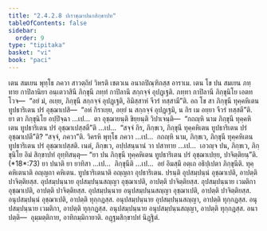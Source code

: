 ```yaml
---
title: "2.4.2.8 ปเราชฺฌาปนกสิกฺขาปท"
tableOfContents: false
sidebar:
  order: 9
type: "tipitaka"
basket: "vi"
book: "paci"
---
```



<DynamicBreadcrumb />

<Division number="869" book="paci">

<Paragraph number="2759" book="paci">
เตน สมเยน พุทฺโธ ภควา สาวตฺถิยํ วิหรติ เชตวเน อนาถปิณฺฑิกสฺส อาราเม. เตน โข ปน สมเยน ภทฺทาย กาปิลานิยา อนฺเตวาสินี ภิกฺขุนี ภทฺทํ กาปิลานึ สกฺกจฺจํ อุปฏฺเฐติ. ภทฺทา กาปิลานี ภิกฺขุนิโย เอตทโวจ—  “อยํ มํ, อเยฺย, ภิกฺขุนี สกฺกจฺจํ อุปฏฺเฐติ, อิมิสฺสาหํ จีวรํ ทสฺสามี”ติ. อถ โข สา ภิกฺขุนี ทุคฺคหิเตน ทูปธาริเตน ปรํ อุชฺฌาเปสิ—  “อหํ กิราเยฺย, อยฺยํ น สกฺกจฺจํ อุปฏฺเฐมิ, น กิร เม อยฺยา จีวรํ ทสฺสตี”ติ.
</Paragraph>

<Paragraph number="2760" book="paci">
ยา ตา ภิกฺขุนิโย อปฺปิจฺฉา …เป…  ตา อุชฺฌายนฺติ ขิยฺยนฺติ วิปาเจนฺติ—  “กถญฺหิ นาม ภิกฺขุนี ทุคฺคหิเตน ทูปธาริเตน ปรํ อุชฺฌาเปสฺสตี”ติ …เป…  “สจฺจํ กิร, ภิกฺขเว, ภิกฺขุนี ทุคฺคหิเตน ทูปธาริเตน ปรํ อุชฺฌาเปตี”ติ? “สจฺจํ, ภควา”ติ. วิครหิ พุทฺโธ ภควา …เป…  กถญฺหิ นาม, ภิกฺขเว, ภิกฺขุนี ทุคฺคหิเตน ทูปธาริเตน ปรํ อุชฺฌาเปสฺสติ. เนตํ, ภิกฺขเว, อปฺปสนฺนานํ วา ปสาทาย …เป…  เอวญฺจ ปน, ภิกฺขเว, ภิกฺขุนิโย อิมํ สิกฺขาปทํ อุทฺทิสนฺตุ—
</Paragraph>

</Division>
<Division number="870" book="paci">

<Paragraph number="2761" book="paci">
<Emphasis>“ยา ปน ภิกฺขุนี ทุคฺคหิเตน ทูปธาริเตน ปรํ อุชฺฌาเปยฺย, ปาจิตฺติยนฺ”</Emphasis>ติ. (*18*:<Emphasis>73</Emphasis>)
</Paragraph>

</Division>
<Division number="871" book="paci">

<Paragraph number="2762" book="paci">
<Emphasis>ยา ปนา</Emphasis>ติ ยา ยาทิสา …เป…  <Emphasis>ภิกฺขุนี</Emphasis>ติ …เป…  อยํ อิมสฺมึ อตฺเถ อธิปฺเปตา ภิกฺขุนีติ.
</Paragraph>

<Paragraph number="2763" book="paci">
<Emphasis>ทุคฺคหิเตนา</Emphasis>ติ อญฺญถา คหิเตน.
</Paragraph>

<Paragraph number="2764" book="paci">
<Emphasis>ทูปธาริเตนา</Emphasis>ติ อญฺญถา อุปธาริเตน.
</Paragraph>

<Paragraph number="2765" book="paci">
<Emphasis>ปรนฺ</Emphasis>ติ อุปสมฺปนฺนํ อุชฺฌาเปติ, อาปตฺติ ปาจิตฺติยสฺส.
</Paragraph>

</Division>
<Division number="872" book="paci">

<Paragraph number="2766" book="paci">
อุปสมฺปนฺนาย อุปสมฺปนฺนสญฺญา อุชฺฌาเปติ, อาปตฺติ ปาจิตฺติยสฺส. อุปสมฺปนฺนาย เวมติกา อุชฺฌาเปติ, อาปตฺติ ปาจิตฺติยสฺส. อุปสมฺปนฺนาย อนุปสมฺปนฺนสญฺญา อุชฺฌาเปติ, อาปตฺติ ปาจิตฺติยสฺส.
</Paragraph>

<Paragraph number="2767" book="paci">
อนุปสมฺปนฺนํ อุชฺฌาเปติ, อาปตฺติ ทุกฺกฏสฺส. อนุปสมฺปนฺนาย อุปสมฺปนฺนสญฺญา, อาปตฺติ ทุกฺกฏสฺส. อนุปสมฺปนฺนาย เวมติกา, อาปตฺติ ทุกฺกฏสฺส. อนุปสมฺปนฺนาย อนุปสมฺปนฺนสญฺญา, อาปตฺติ ทุกฺกฏสฺส.
</Paragraph>

</Division>
<Division number="873" book="paci">

<Paragraph number="2768" book="paci">
อนาปตฺติ—  อุมฺมตฺติกาย, อาทิกมฺมิกายาติ.

</Paragraph>
</Division>

<Paragraph number="2769" type="center" book="paci">
อฏฺฐมสิกฺขาปทํ นิฏฺฐิตํ.
</Paragraph>